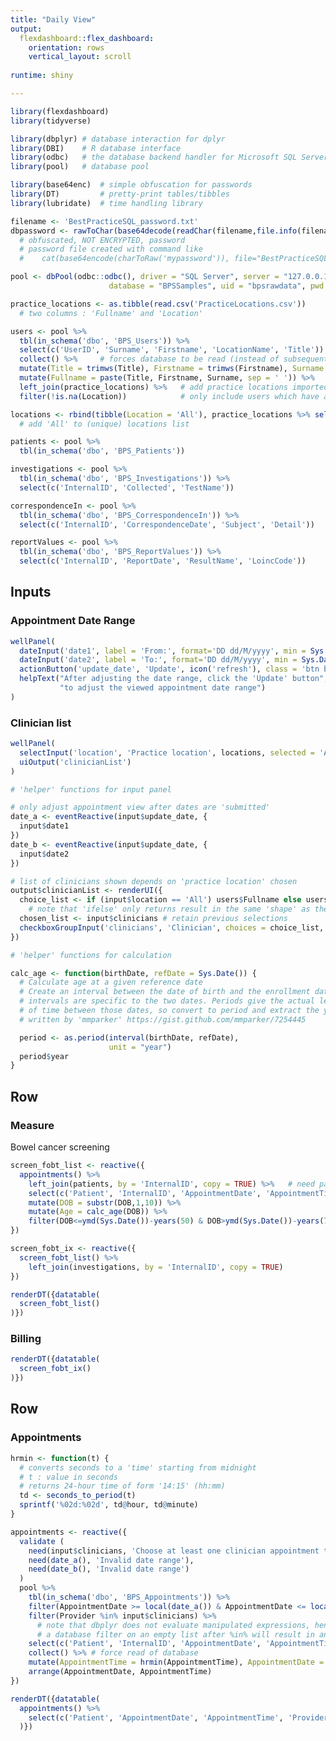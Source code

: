 ```yaml
---
title: "Daily View"
output: 
  flexdashboard::flex_dashboard:
    orientation: rows
    vertical_layout: scroll
    
runtime: shiny

---
```


```r
library(flexdashboard)
library(tidyverse)

library(dbplyr) # database interaction for dplyr
library(DBI)    # R database interface
library(odbc)   # the database backend handler for Microsoft SQL Server
library(pool)   # database pool

library(base64enc)  # simple obfuscation for passwords
library(DT)         # pretty-print tables/tibbles
library(lubridate)  # time handling library

filename <- 'BestPracticeSQL_password.txt'
dbpassword <- rawToChar(base64decode(readChar(filename,file.info(filename)$size)))
  # obfuscated, NOT ENCRYPTED, password
  # password file created with command like
  #    cat(base64encode(charToRaw('mypassword')), file="BestPracticeSQL_password.txt")

pool <- dbPool(odbc::odbc(), driver = "SQL Server", server = "127.0.0.1\\BPSINSTANCE", 
                      database = "BPSSamples", uid = "bpsrawdata", pwd = dbpassword)

practice_locations <- as.tibble(read.csv('PracticeLocations.csv'))
  # two columns : 'Fullname' and 'Location'

users <- pool %>% 
  tbl(in_schema('dbo', 'BPS_Users')) %>% 
  select(c('UserID', 'Surname', 'Firstname', 'LocationName', 'Title')) %>%
  collect() %>%     # forces database to be read (instead of subsequent 'lazy' read)
  mutate(Title = trimws(Title), Firstname = trimws(Firstname), Surname = trimws(Surname)) %>%
  mutate(Fullname = paste(Title, Firstname, Surname, sep = ' ')) %>%
  left_join(practice_locations) %>%   # add practice locations imported from external CSV file
  filter(!is.na(Location))            # only include users which have a defined practice location

locations <- rbind(tibble(Location = 'All'), practice_locations %>% select(c('Location')) %>% unique()) 
  # add 'All' to (unique) locations list

patients <- pool %>%
  tbl(in_schema('dbo', 'BPS_Patients'))

investigations <- pool %>%
  tbl(in_schema('dbo', 'BPS_Investigations')) %>%
  select(c('InternalID', 'Collected', 'TestName'))

correspondenceIn <- pool %>%
  tbl(in_schema('dbo', 'BPS_CorrespondenceIn')) %>%
  select(c('InternalID', 'CorrespondenceDate', 'Subject', 'Detail'))

reportValues <- pool %>%
  tbl(in_schema('dbo', 'BPS_ReportValues')) %>%
  select(c('InternalID', 'ReportDate', 'ResultName', 'LoincCode'))

```

Inputs {.sidebar}
-----------------------------------------------------------------------

### Appointment Date Range

```r

wellPanel(
  dateInput('date1', label = 'From:', format='DD dd/M/yyyy', min = Sys.Date()-4000, max = Sys.Date()+180),
  dateInput('date2', label = 'To:', format='DD dd/M/yyyy', min = Sys.Date()-4000, max = Sys.Date()+180),
  actionButton('update_date', 'Update', icon('refresh'), class = 'btn btn-primary'),
  helpText("After adjusting the date range, click the 'Update' button",
           "to adjust the viewed appointment date range")
)
```

### Clinician list

```r
wellPanel(
  selectInput('location', 'Practice location', locations, selected = 'All'),
  uiOutput('clinicianList')
)

```

```r
# 'helper' functions for input panel

# only adjust appointment view after dates are 'submitted'
date_a <- eventReactive(input$update_date, {
  input$date1
})
date_b <- eventReactive(input$update_date, {
  input$date2
})

# list of clinicians shown depends on 'practice location' chosen
output$clinicianList <- renderUI({
  choice_list <- if (input$location == 'All') users$Fullname else users[users$Location == input$location,]$Fullname
    # note that 'ifelse' only returns result in the same 'shape' as the comparison statement
  chosen_list <- input$clinicians # retain previous selections
  checkboxGroupInput('clinicians', 'Clinician', choices = choice_list, selected = chosen_list)
})

```

```r
# 'helper' functions for calculation

calc_age <- function(birthDate, refDate = Sys.Date()) {
  # Calculate age at a given reference date
  # Create an interval between the date of birth and the enrollment date; 
  # intervals are specific to the two dates. Periods give the actual length
  # of time between those dates, so convert to period and extract the year.
  # written by 'mmparker' https://gist.github.com/mmparker/7254445

  period <- as.period(interval(birthDate, refDate),                        
                      unit = "year")
  period$year
}
```

Row {.tabset}
-----------------------------------------------------------------------

### Measure

Bowel cancer screening

```r

screen_fobt_list <- reactive({
  appointments() %>%
    left_join(patients, by = 'InternalID', copy = TRUE) %>%   # need patients database to access date-of-birth
    select(c('Patient', 'InternalID', 'AppointmentDate', 'AppointmentTime', 'Provider', 'DOB')) %>% 
    mutate(DOB = substr(DOB,1,10)) %>%
    mutate(Age = calc_age(DOB)) %>%
    filter(DOB<=ymd(Sys.Date())-years(50) & DOB>ymd(Sys.Date())-years(75)) # from age 50 to 75 years inclusive
})

screen_fobt_ix <- reactive({
  screen_fobt_list() %>%
    left_join(investigations, by = 'InternalID', copy = TRUE)
})

renderDT({datatable(
  screen_fobt_list()
)})

```

### Billing

```r

renderDT({datatable(
  screen_fobt_ix()
)})

```

Row
-----------------------------------------------------------------------

### Appointments

```r

hrmin <- function(t) {
  # converts seconds to a 'time' starting from midnight
  # t : value in seconds
  # returns 24-hour time of form '14:15' (hh:mm)
  td <- seconds_to_period(t)
  sprintf('%02d:%02d', td@hour, td@minute)
}

appointments <- reactive({
  validate (
    need(input$clinicians, 'Choose at least one clinician appointment to view'),
    need(date_a(), 'Invalid date range'),
    need(date_b(), 'Invalid date range')
  )
  pool %>% 
    tbl(in_schema('dbo', 'BPS_Appointments')) %>%
    filter(AppointmentDate >= local(date_a()) & AppointmentDate <= local(date_b())) %>%
    filter(Provider %in% input$clinicians) %>% 
      # note that dbplyr does not evaluate manipulated expressions, hence the use of 'local()'
      # a database filter on an empty list after %in% will result in an error message
    select(c('Patient', 'InternalID', 'AppointmentDate', 'AppointmentTime', 'Provider', 'Status')) %>%
    collect() %>% # force read of database
    mutate(AppointmentTime = hrmin(AppointmentTime), AppointmentDate = substr(AppointmentDate,1,10)) %>%
    arrange(AppointmentDate, AppointmentTime)
})

renderDT({datatable(
  appointments() %>%
    select(c('Patient', 'AppointmentDate', 'AppointmentTime', 'Provider', 'Status'))
  )})

```
